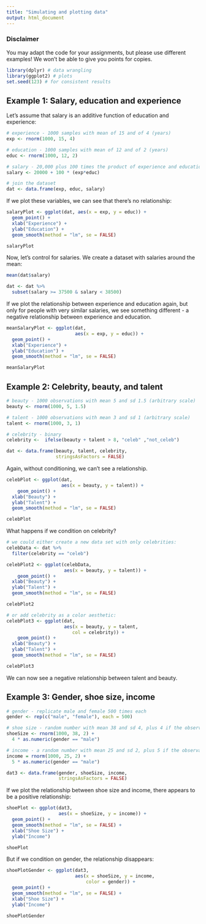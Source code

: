 ```yaml
---
title: "Simulating and plotting data"
output: html_document
---
```


### Disclaimer
You may adapt the code for your assignments, but please use different examples! We won't be able to give you points for copies.

```r
library(dplyr) # data wrangling
library(ggplot2) # plots
set.seed(123) # for consistent results
```

## Example 1: Salary, education and experience
Let's assume that salary is an additive function of education and experience:

```r
# experience - 1000 samples with mean of 15 and of 4 (years)
exp <- rnorm(1000, 15, 4) 

# education - 1000 samples with mean of 12 and of 2 (years)
educ <- rnorm(1000, 12, 2)

# salary - 20,000 plus 100 times the product of experience and education (euro)
salary <- 20000 + 100 * (exp*educ) 

# join the dataset
dat <- data.frame(exp, educ, salary) 
```

If we plot these variables, we can see that there's no relationship:
```r
salaryPlot <- ggplot(dat, aes(x = exp, y = educ)) +
  geom_point() + 
  xlab("Experience") + 
  ylab("Education") +
  geom_smooth(method = "lm", se = FALSE)

salaryPlot
```

Now, let's control for salaries. We create a dataset with salaries around the mean:

```r
mean(dat$salary)

dat <- dat %>% 
  subset(salary >= 37500 & salary < 38500)
```

If we plot the relationship between experience and education again, but only for people with very similar salaries, we see something different - a negative relationship between experience and education.

```r
meanSalaryPlot <- ggplot(dat, 
                         aes(x = exp, y = educ)) +
  geom_point() + 
  xlab("Experience") + 
  ylab("Education") +
  geom_smooth(method = "lm", se = FALSE)

meanSalaryPlot
```

## Example 2: Celebrity, beauty, and talent
```r
# beauty - 1000 observations with mean 5 and sd 1.5 (arbitrary scale)
beauty <- rnorm(1000, 5, 1.5)

# talent - 1000 observations with mean 3 and sd 1 (arbitrary scale)
talent <- rnorm(1000, 3, 1)

# celebrity - binary
celebrity <-  ifelse(beauty + talent > 8, "celeb" ,"not_celeb") 

dat <- data.frame(beauty, talent, celebrity, 
                  stringsAsFactors = FALSE)
```

Again, without conditioning, we can't see a relationship.

```r
celebPlot <- ggplot(dat, 
                    aes(x = beauty, y = talent)) +
    geom_point() +
  xlab("Beauty") + 
  ylab("Talent") +
  geom_smooth(method = "lm", se = FALSE)

celebPlot
```

What happens if we condition on celebrity?

```r
# we could either create a new data set with only celebrities:
celebData <- dat %>% 
  filter(celebrity == "celeb")

celebPlot2 <- ggplot(celebData, 
                     aes(x = beauty, y = talent)) +
    geom_point() +
  xlab("Beauty") + 
  ylab("Talent") +
  geom_smooth(method = "lm", se = FALSE)

celebPlot2

# or add celebrity as a color aesthetic:
celebPlot3 <- ggplot(dat, 
                     aes(x = beauty, y = talent,
                        col = celebrity)) +
    geom_point() +
  xlab("Beauty") + 
  ylab("Talent") +
  geom_smooth(method = "lm", se = FALSE)

celebPlot3
```

We can now see a negative relationship between talent and beauty.

## Example 3: Gender, shoe size, income
```r
# gender - replicate male and female 500 times each
gender <- rep(c("male", "female"), each = 500) 

# shoe size - random number with mean 38 and sd 4, plus 4 if the observation is male
shoeSize <- rnorm(1000, 38, 2) + 
  4 * as.numeric(gender == "male") 

# income - a random number with mean 25 and sd 2, plus 5 if the observation is male
income = rnorm(1000, 25, 2) + 
  5 * as.numeric(gender == "male") 

dat3 <- data.frame(gender, shoeSize, income, 
                   stringsAsFactors = FALSE)
```

If we plot the relationship between shoe size and income, there appears to be a positive relationship:

```r
shoePlot <- ggplot(dat3, 
                   aes(x = shoeSize, y = income)) +
  geom_point() +
  geom_smooth(method = "lm", se = FALSE) + 
  xlab("Shoe Size") + 
  ylab("Income")

shoePlot
```

But if we condition on gender, the relationship disappears:

```r
shoePlotGender <- ggplot(dat3, 
                         aes(x = shoeSize, y = income, 
                             color = gender)) +
  geom_point() + 
  geom_smooth(method = "lm", se = FALSE) +
  xlab("Shoe Size") + 
  ylab("Income") 

shoePlotGender
```